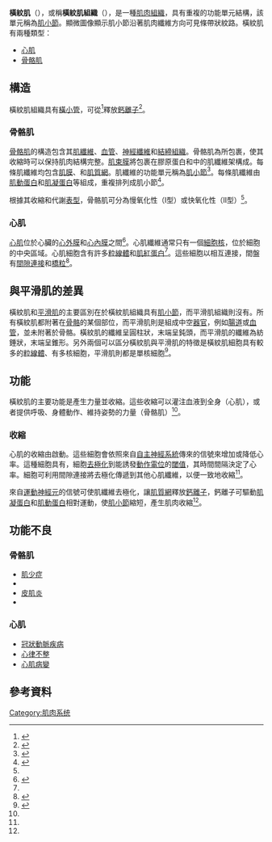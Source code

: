 {{medical}}
{{Infobox anatomy
| Name        = 橫紋肌
| Latin       = textus muscularis striatus
| Image       = Skeletal striated muscle.jpg
| Caption     = [[顯微照相|顯微照相]]觀察{{le|HPS染色|HPS stain}}下的[[骨骼肌|骨骼肌]]（{{le|腓骨長肌|fibularis longus}}）
| System      = [[肌肉骨骼系統|肌肉骨骼系統]]
}}
'''橫紋肌'''（{{lang-en|Striated muscle}}），或稱'''橫紋肌組織'''（{{lang|en|Striated muscle tissue}}），是一種[[肌肉組織|肌肉組織]]，具有重複的功能單元結構，該單元稱為[[肌小節|肌小節]]。顯微圖像顯示肌小節沿著肌肉纖維方向可見條帶狀紋路。橫紋肌有兩種類型：
*[[心肌|心肌]]
*[[骨骼肌|骨骼肌]]

== 構造 ==
橫紋肌組織具有[[橫小管|橫小管]]，可從{{le|肌質網|Sarcoplasmic reticulum}}<ref>{{Cite web |title=sarcoplasmic reticulum - 肌質網 |url=http://terms.naer.edu.tw/detail/1074551/ |accessdate=2021-02-18 |work=terms.naer.edu.tw}}</ref>釋放[[鈣離子|鈣離子]]<ref name="striatedmusclefunction">{{cite journal |last1=Shadrin |first1=I. Y. |last2=Khodabukus |first2=A. |last3=Bursac |first3=N. |title=Striated muscle function, regeneration, and repair |journal=Cellular and Molecular Life Sciences |date=June 6, 2016 |volume=73 |issue=22 |pages=4175–4202 |doi=10.1007/s00018-016-2285-z |pmid=27271751 |pmc=5056123 }}</ref>。

=== 骨骼肌 ===
[[骨骼肌|骨骼肌]]的構造包含其[[肌纖維|肌纖維]]、[[血管|血管]]、[[神經纖維|神經纖維]]和[[結締組織|結締組織]]。骨骼肌為{{le|肌外膜|epimysium}}所包裹，使其收縮時可以保持肌肉結構完整。[[肌束膜|肌束膜]]將包裹在膠原蛋白和{{le|肌内膜|endomysium}}中的肌纖維架構成{{le|肌束|Muscle fascicle}}。每條肌纖維均包含[[肌膜|肌膜]]、{{le|肌质|sarcoplasm}}和[[肌質網|肌質網]]。肌纖維的功能單元稱為[[肌小節|肌小節]]<ref name="skeletalstructure">{{cite book |title=Anatomy and Physiology |publisher=PressBooks |page=64 |url=https://opentextbc.ca/anatomyandphysiology/chapter/10-2-skeletal-muscle/ |access-date=11 April 2019 |archive-date=2020-10-31 |archive-url=https://web.archive.org/web/20201031093955/https://opentextbc.ca/anatomyandphysiology/chapter/10-2-skeletal-muscle/ |dead-url=yes }}</ref>。每條肌纖維由[[肌動蛋白|肌動蛋白]]和[[肌凝蛋白|肌凝蛋白]]等{{le|肌原纤维|myofibril}}組成，重複排列成肌小節<ref name="satellitecells">{{cite journal |last1=Yin |first1=Hang |last2=Price |first2=Feodor |last3=Rudnicki |first3=Michael A. |title=Satellite Cells and the Muscle Stem Cell Niche |url=https://archive.org/details/sim_physiological-reviews_2013-01_93_1/page/23 |journal=Physiological Reviews |date=January 1, 2013 |volume=93 |issue=1 |pages=23–67 |doi=10.1152/physrev.00043.2011 |pmid=23303905 |pmc=4073943 }}</ref>。

根據其收縮和代謝[[表型|表型]]，骨骼肌可分為慢氧化性（I型）或快氧化性（II型）<ref name="striatedmusclefunction" />。

=== 心肌 ===
[[心肌|心肌]]位於心臟的[[心外膜|心外膜]]和[[心內膜|心內膜]]之間<ref name="cardiacstructure">{{cite web |title=Cardiac Muscle |url=https://biologydictionary.net/cardiac-muscle/ |website=Biology Dictionary |publisher=Biology Dictionary |access-date=12 April 2019 |date=2017-12-08 |archive-date=2020-10-29 |archive-url=https://web.archive.org/web/20201029193813/https://biologydictionary.net/cardiac-muscle/ |dead-url=no }}</ref>。心肌纖維通常只有一個[[細胞核|細胞核]]，位於細胞的中央區域。心肌細胞含有許多[[粒線體|粒線體]]和[[肌紅蛋白|肌紅蛋白]]<ref name="cardiacmuscle" />。這些細胞以{{le|間盤|Intercalated disc}}相互連接，間盤有[[間隙連接|間隙連接]]和[[橋粒|橋粒]]<ref name="cardiacmuscle">{{cite book |title=Anatomy and Physiology |publisher=PressBooks |page=69 |url=https://opentextbc.ca/anatomyandphysiology/chapter/10-7-cardiac-muscle-tissue/ |access-date=12 April 2019 |archive-date=2020-10-20 |archive-url=https://web.archive.org/web/20201020110937/https://opentextbc.ca/anatomyandphysiology/chapter/10-7-cardiac-muscle-tissue/ |dead-url=yes }}</ref>。

== 與平滑肌的差異 ==
橫紋肌和[[平滑肌|平滑肌]]的主要區別在於橫紋肌組織具有[[肌小節|肌小節]]，而平滑肌組織則沒有。所有橫紋肌都附著在[[骨骼|骨骼]]的某個部位，而平滑肌則是組成中空[[器官|器官]]，例如[[腸道|腸道]]或[[血管|血管]]，並未附著於骨骼。橫紋肌的纖維呈圓柱狀，末端呈鈍頭，而平滑肌的纖維為紡錘狀，末端呈錐形。另外兩個可以區分橫紋肌與平滑肌的特徵是橫紋肌細胞具有較多的[[粒線體|粒線體]]、有多核細胞，平滑肌則都是單核細胞<ref>{{Cite web|title = Muscle Physiology - Introduction to Muscle|url = http://muscle.ucsd.edu/musintro/jump.shtml|website = muscle.ucsd.edu|access-date = 2015-11-24|archive-date = 2020-11-27|archive-url = https://web.archive.org/web/20201127163116/http://muscle.ucsd.edu/MusIntro/jump.shtml|dead-url = yes}}</ref>。

== 功能 ==
橫紋肌的主要功能是產生力量並收縮。這些收縮可以灌注血液到全身（心肌），或者提供呼吸、身體動作、維持姿勢的力量（骨骼肌）<ref name="striatedmusclefunction" />。

=== 收縮 ===
心肌的收縮由{{le|Cardiac pacemaker||人體自己的心律調節器細胞}}啟動。這些細胞會依照來自[[自主神經系統|自主神經系統]]傳來的信號來增加或降低心率。這種細胞具有{{le|自律性|autorhythmicity}}，細胞[[去極化|去極化]]到能誘發[[動作電位|動作電位]]的[[閾值|閾值]]，其時間間隔決定了心率。細胞可利用間隙連接將去極化傳遞到其他心肌纖維，以便一致地收縮<ref name="cardiacmuscle" />。

來自[[運動神經元|運動神經元]]的信號可使肌纖維去極化，讓[[肌質網|肌質網]]釋放[[鈣離子|鈣離子]]，鈣離子可驅動[[肌凝蛋白|肌凝蛋白]]和[[肌動蛋白|肌動蛋白]]相對運動，使[[肌小節|肌小節]]縮短，產生肌肉收縮<ref name="skeletalstructure" />。

== 功能不良 ==
=== 骨骼肌 ===
*[[肌少症|肌少症]]
*{{le|多發性肌炎|Polymyositis}}
*[[皮肌炎|皮肌炎]]
*{{le|包涵體肌炎|Inclusion body myositis}}

=== 心肌 ===
*[[冠狀動脈疾病|冠狀動脈疾病]]
*[[心律不整|心律不整]]
*[[心肌病變|心肌病變]]

== 參考資料 ==
{{Reflist}}
{{肌肉組織}}
{{Authority control}}

[[Category:肌肉系统|Category:肌肉系统]]